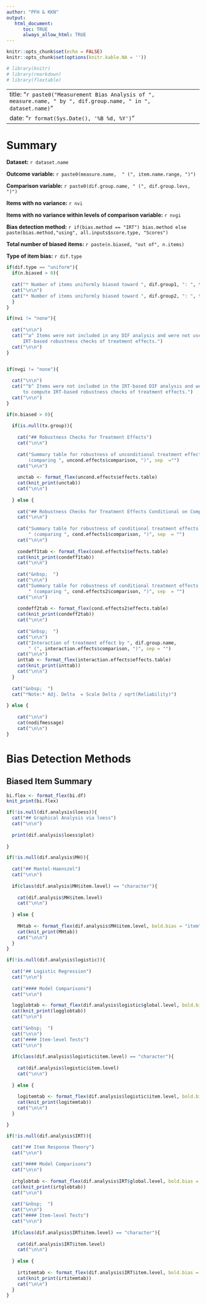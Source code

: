 ```yaml
---
author: "PFH & KKN" 
output:
   html_document:
      toc: TRUE
      always_allow_html: TRUE
---
```


```r
knitr::opts_chunk$set(echo = FALSE)
knitr::opts_chunk$set(options(knitr.kable.NA = ''))

# library(knitr)
# library(rmarkdown)
# library(flextable)

```

---
title: "`r paste0("Measurement Bias Analysis of ", measure.name, " by ", dif.group.name, " in ", dataset.name)`"
date: "`r format(Sys.Date(), '%B %d, %Y')`"
---

# Summary


**Dataset:** `r dataset.name`

**Outcome variable:** `r paste0(measure.name,  " (", item.name.range, ")")`

**Comparison variable:** `r paste0(dif.group.name, " (", dif.group.levs, ")")`

**Items with no variance:** `r nvi`

**Items with no variance within levels of comparison variable:** `r nvgi`

**Bias detection method:** `r if(bias.method == "IRT") bias.method else paste(bias.method,"using", all.inputs$score.type, "Scores")`

**Total number of biased items:** `r paste(n.biased, "out of", n.items)`

**Type of item bias:** `r dif.type`

```r
if(dif.type == "uniform"){
  if(n.biased > 0){
  
  cat("* Number of items uniformly biased toward ", dif.group1, ": ", toward1, sep = "")
  cat("\n\n")
  cat("* Number of items uniformly biased toward ", dif.group2, ": ", toward2, sep = "")
  }
}
```
  

```r
if(nvi != "none"){
  
  cat("\n\n")
  cat("^a^ Items were not included in any DIF analysis and were not used to compute 
      IRT-based robustness checks of treatment effects.")
  cat("\n\n")
}


if(nvgi != "none"){
  
  cat("\n\n")
  cat("^b^ Items were not included in the IRT-based DIF analysis and were not used 
      to compute IRT-based robustness checks of treatment effects.")
  cat("\n\n")
}

```



```r

if(n.biased > 0){
    
  if(is.null(tx.group)){
    
    cat("## Robustness Checks for Treatment Effects")
    cat("\n\n")
    
    cat("Summary table for robustness of unconditional treatment effects 
        (comparing ", uncond.effects$comparison, ")", sep  ="") 
    cat("\n\n")
    
    unctab <- format_flex(uncond.effects$effects.table)
    cat(knit_print(unctab))
    cat("\n\n")
    
  } else {
  
    cat("## Robustness Checks for Treatment Effects Conditional on Comparison Variable")
    cat("\n\n")
  
    cat("Summary table for robustness of conditional treatment effects for ", dif.group1, 
        " (comparing ", cond.effects1$comparison, ")", sep  = "") 
    cat("\n\n")
  
    condeff1tab <- format_flex(cond.effects1$effects.table)
    cat(knit_print(condeff1tab))
    cat("\n\n")
  
    cat("&nbsp;  ")
    cat("\n\n")
    cat("Summary table for robustness of conditional treatment effects for ", dif.group2, 
        " (comparing ", cond.effects2$comparison, ")", sep  = "") 
    cat("\n\n")
    
    condeff2tab <- format_flex(cond.effects2$effects.table)
    cat(knit_print(condeff2tab))
    cat("\n\n")
    
    cat("&nbsp;  ")
    cat("\n\n")
    cat("Interaction of treatment effect by ", dif.group.name, 
        " (", interaction.effects$comparison, ")", sep = "")
    cat("\n\n")
    inttab <- format_flex(interaction.effects$effects.table)
    cat(knit_print(inttab))
    cat("\n\n")
  }
  
  cat("&nbsp;  ")
  cat("*Note:* Adj. Delta  = Scale Delta / sqrt(Reliability)")
  
} else {
  
    cat("\n\n")
    cat(nodifmessage)
    cat("\n\n")
}

```


# Bias Detection Methods

## Biased Item Summary

```r

bi.flex <- format_flex(bi.df)
knit_print(bi.flex)

```


```r

if(!is.null(dif.analysis$loess)){
  cat("## Graphical Analysis via loess")
  cat("\n\n")
  
  print(dif.analysis$loess$plot)
  
}
```




```r

if(!is.null(dif.analysis$MH)){
  
  cat("## Mantel-Haenszel")
  cat("\n\n")
    
  if(class(dif.analysis$MH$item.level) == "character"){
        
    cat(dif.analysis$MH$item.level)
    cat("\n\n")
    
  } else {
    
    MHtab <- format_flex(dif.analysis$MH$item.level, bold.bias = "item")
    cat(knit_print(MHtab))
    cat("\n\n")
  }
}
```




```r
if(!is.null(dif.analysis$logistic)){
  
  cat("## Logistic Regression")
  cat("\n\n")
  
  cat("#### Model Comparisons")
  cat("\n\n")

  logglobtab <- format_flex(dif.analysis$logistic$global.level, bold.bias = "global")
  cat(knit_print(logglobtab))
  cat("\n\n")
  
  cat("&nbsp;  ")
  cat("\n\n")
  cat("#### Item-level Tests")
  cat("\n\n")
  
  if(class(dif.analysis$logistic$item.level) == "character"){
    
    cat(dif.analysis$logistic$item.level)
    cat("\n\n")
        
  } else {
    
    logitemtab <- format_flex(dif.analysis$logistic$item.level, bold.bias = "item")
    cat(knit_print(logitemtab))
    cat("\n\n")
  }

}
```


```r

if(!is.null(dif.analysis$IRT)){

  cat("## Item Response Theory")
  cat("\n\n")
  
  cat("#### Model Comparisons")
  cat("\n\n")
  
  irtglobtab <- format_flex(dif.analysis$IRT$global.level, bold.bias = "global")
  cat(knit_print(irtglobtab))
  cat("\n\n")
 
  cat("&nbsp;  ")
  cat("\n\n")
  cat("#### Item-level Tests")
  cat("\n\n")
  
  if(class(dif.analysis$IRT$item.level) == "character"){
    
    cat(dif.analysis$IRT$item.level)
    cat("\n\n")
        
  } else {
    
    irtitemtab <- format_flex(dif.analysis$IRT$item.level, bold.bias = "item")
    cat(knit_print(irtitemtab))
    cat("\n\n")
  }
}

```